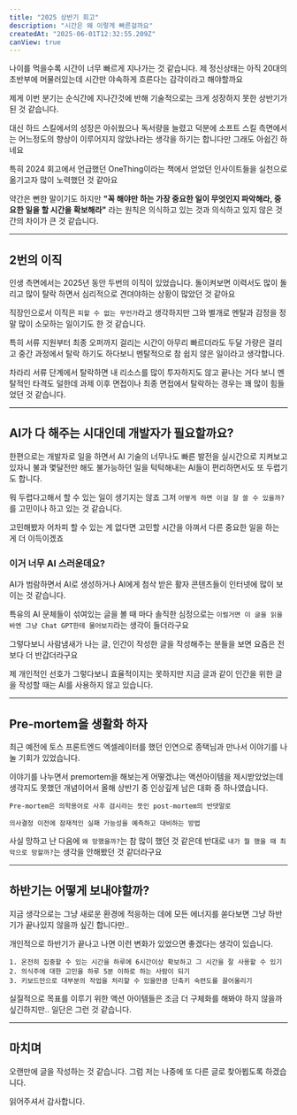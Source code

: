 ```yaml
---
title: "2025 상반기 회고"
description: "시간은 왜 이렇게 빠른걸까요"
createdAt: "2025-06-01T12:32:55.209Z"
canView: true
---
```


나이를 먹을수록 시간이 너무 빠르게 지나가는 것 같습니다. 제 정신상태는 아직 20대의 초반부에 머물러있는데 시간만 야속하게 흐른다는 감각이라고 해야할까요

제게 이번 분기는 순식간에 지나간것에 반해 기술적으로는 크게 성장하지 못한 상반기가 된 것 같습니다. 

대신 하드 스킬에서의 성장은 아쉬웠으나 독서량을 늘렸고 덕분에 소프트 스킬 측면에서는 어느정도의 향상이 이루어지지 않았나라는 생각을 하기는 합니다만 그래도 아쉽긴 하네요

특히 2024 회고에서 언급했던 OneThing이라는 책에서 얻었던 인사이트들을 실천으로 옮기고자 많이 노력했던 것 같아요

약간은 뻔한 말이기도 하지만 **"꼭 해야만 하는 가장 중요한 일이 무엇인지 파악해라, 중요한 일을 할 시간을 확보해라"** 라는 원칙은 의식하고 있는 것과 의식하고 있지 않은 것 간의 차이가 큰 것 같습니다.

---

## 2번의 이직

인생 측면에서는 2025년 동안 두번의 이직이 있었습니다. 돌이켜보면 이력서도 많이 돌리고 많이 탈락 하면서 심리적으로 견뎌야하는 상황이 많았던 것 같아요

직장인으로서 이직은 `피할 수 없는 무언가`라고 생각하지만 그와 별개로 멘탈과 감정을 정말 많이 소모하는 일이기도 한 것 같습니다.

특히 서류 지원부터 최종 오퍼까지 걸리는 시간이 아무리 빠르더라도 두달 가량은 걸리고 중간 과정에서 탈락 하기도 하다보니 멘탈적으로 참 쉽지 않은 일이라고 생각합니다.

차라리 서류 단계에서 탈락하면 내 리소스를 많이 투자하지도 않고 끝나는 거다 보니 멘탈적인 타격도 덜한데 과제 이후 면접이나 최종 면접에서 탈락하는 경우는 꽤 많이 힘들었던 것 같습니다.


---

## AI가 다 해주는 시대인데 개발자가 필요할까요?

한편으로는 개발자로 일을 하면서 AI 기술의 너무나도 빠른 발전을 실시간으로 지켜보고 있자니 불과 몇달전만 해도 불가능하던 일을 턱턱해내는 AI들이 편리하면서도 또 두렵기도 합니다.

뭐 두렵다고해서 할 수 있는 일이 생기지는 않죠 그저 `어떻게 하면 이걸 잘 쓸 수 있을까?`를 고민이나 하고 있는 것 같습니다.

고민해봤자 어차피 할 수 있는 게 없다면 고민할 시간을 아껴서 다른 중요한 일을 하는 게 더 이득이겠죠

### 이거 너무 AI 스러운데요?

AI가 범람하면서 AI로 생성하거나 AI에게 첨삭 받은 활자 콘텐츠들이 인터넷에 많이 보이는 것 같습니다.

특유의 AI 문체들이 섞여있는 글을 볼 때 마다 솔직한 심정으로는 `이럴거면 이 글을 읽을 바엔 그냥 Chat GPT한테 물어보지`라는 생각이 들더라구요

그렇다보니 사람냄새가 나는 글, 인간이 작성한 글을 작성해주는 분들을 보면 요즘은 전보다 더 반갑더라구요

제 개인적인 선호가 그렇다보니 효율적이지는 못하지만 지금 글과 같이 인간을 위한 글을 작성할 때는 AI를 사용하지 않고 있습니다.


---

## Pre-mortem을 생활화 하자

최근 예전에 토스 프론트엔드 엑셀레이터를 했던 인연으로 종택님과 만나서 이야기를 나눌 기회가 있었습니다.

이야기를 나누면서 premortem을 해보는게 어떻겠냐는 액션아이템을 제시받았었는데 생각지도 못했던 개념이어서 올해 상반기 중 인상깊게 남은 대화 중 하나였습니다.

```
Pre-mortem은 의학용어로 사후 검시라는 뜻인 post-mortem의 반댓말로

의사결정 이전에 잠재적인 실패 가능성을 예측하고 대비하는 방법 
```

사실 망하고 난 다음에 `왜 망했을까?`는 참 많이 했던 것 같은데 반대로 `내가 뭘 했을 때 최악으로 망할까?`는 생각을 안해봤던 것 같더라구요


---


## 하반기는 어떻게 보내야할까?

지금 생각으로는 그냥 새로운 환경에 적응하는 데에 모든 에너지를 쏟다보면 그냥 하반기가 끝나있지 않을까 싶긴 합니다만..

개인적으로 하반기가 끝나고 나면 이런 변화가 있었으면 좋겠다는 생각이 있습니다.

```
1. 온전히 집중할 수 있는 시간을 하루에 6시간이상 확보하고 그 시간을 잘 사용할 수 있기
2. 의식주에 대한 고민을 하루 5분 이하로 하는 사람이 되기
3. 키보드만으로 대부분의 작업을 처리할 수 있을만큼 단축키 숙련도를 끌어올리기
```

실질적으로 목표를 이루기 위한 액션 아이템들은 조금 더 구체화를 해봐야 하지 않을까 싶긴하지만.. 일단은 그런 것 같습니다.

---

## 마치며

오랜만에 글을 작성하는 것 같습니다. 그럼 저는 나중에 또 다른 글로 찾아뵙도록 하겠습니다. 

읽어주셔서 감사합니다.

